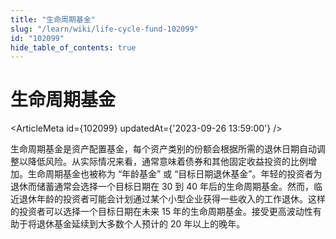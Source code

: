 ```yaml
---
title: "生命周期基金"
slug: "/learn/wiki/life-cycle-fund-102099"
id: "102099"
hide_table_of_contents: true
---
```



# 生命周期基金

<ArticleMeta id={102099} updatedAt={'2023-09-26 13:59:00'} />
<div className='border-solid border-b border-t-0 my-4 border-[var(--ifm-color-gray-300)]' />

生命周期基金是资产配置基金，每个资产类别的份额会根据所需的退休日期自动调整以降低风险。从实际情况来看，通常意味着债券和其他固定收益投资的比例增加。生命周期基金也被称为 “年龄基金” 或 “目标日期退休基金”。年轻的投资者为退休而储蓄通常会选择一个目标日期在 30 到 40 年后的生命周期基金。然而，临近退休年龄的投资者可能会计划通过某个小型企业获得一些收入的工作退休。这样的投资者可以选择一个目标日期在未来 15 年的生命周期基金。接受更高波动性有助于将退休基金延续到大多数个人预计的 20 年以上的晚年。
